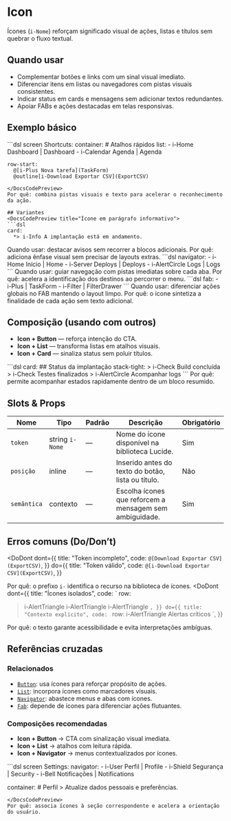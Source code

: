 # Icon
Ícones (`i-Nome`) reforçam significado visual de ações, listas e títulos sem quebrar o fluxo textual.

## Quando usar
- Complementar botões e links com um sinal visual imediato.
- Diferenciar itens em listas ou navegadores com pistas visuais consistentes.
- Indicar status em cards e mensagens sem adicionar textos redundantes.
- Apoiar FABs e ações destacadas em telas responsivas.

## Exemplo básico
<DocsCodePreview title="Ícones em botões e lista">
```dsl
screen Shortcuts:
  container:
    # Atalhos rápidos
    list:
      - i-Home Dashboard | Dashboard
      - i-Calendar Agenda | Agenda

    row-start:
      @[i-Plus Nova tarefa](TaskForm)
      @outline[i-Download Exportar CSV](ExportCSV)
```
</DocsCodePreview>
Por quê: combina pistas visuais e texto para acelerar o reconhecimento da ação.

## Variantes
<DocsCodePreview title="Ícone em parágrafo informativo">
```dsl
card:
  *> i-Info A implantação está em andamento.
```
</DocsCodePreview>
Quando usar: destacar avisos sem recorrer a blocos adicionais.
Por quê: adiciona ênfase visual sem precisar de layouts extras.

<DocsCodePreview title="Ícone em navigator">
```dsl
navigator:
  - i-Home Início | Home
  - i-Server Deploys | Deploys
  - i-AlertCircle Logs | Logs
```
</DocsCodePreview>
Quando usar: guiar navegação com pistas imediatas sobre cada aba.
Por quê: acelera a identificação dos destinos ao percorrer o menu.

<DocsCodePreview title="Ícone em FAB">
```dsl
fab:
  - i-Plus | TaskForm
  - i-Filter | FilterDrawer
```
</DocsCodePreview>
Quando usar: diferenciar ações globais no FAB mantendo o layout limpo.
Por quê: o ícone sintetiza a finalidade de cada ação sem texto adicional.

## Composição (usando com outros)
- **Icon + Button** — reforça intenção do CTA.
- **Icon + List** — transforma listas em atalhos visuais.
- **Icon + Card** — sinaliza status sem poluir títulos.

<DocsCodePreview title="Card com ícones de status">
```dsl
card:
  ## Status da implantação
  stack-tight:
    > i-Check Build concluída
    > i-Check Testes finalizados
    > i-AlertCircle Acompanhar logs
```
</DocsCodePreview>
Por quê: permite acompanhar estados rapidamente dentro de um bloco resumido.

## Slots & Props
| Nome | Tipo | Padrão | Descrição | Obrigatório |
| --- | --- | --- | --- | --- |
| `token` | string `i-Nome` | — | Nome do ícone disponível na biblioteca Lucide. | Sim |
| `posição` | inline | — | Inserido antes do texto do botão, lista ou título. | Não |
| `semântica` | contexto | — | Escolha ícones que reforcem a mensagem sem ambiguidade. | Sim |

## Erros comuns (Do/Don’t)
<DoDont
  dont={{
    title: "Token incompleto",
    code: `
@[Download Exportar CSV](ExportCSV)
    `,
  }}
  do={{
    title: "Token válido",
    code: `
@[i-Download Exportar CSV](ExportCSV)
    `,
  }}
>
  Por quê: o prefixo `i-` identifica o recurso na biblioteca de ícones.
</DoDont>
<DoDont
  dont={{
    title: "Ícones isolados",
    code: `
row:
  > i-AlertTriangle
  > i-AlertTriangle
  > i-AlertTriangle
    `,
  }}
  do={{
    title: "Contexto explícito",
    code: `
row:
  > i-AlertTriangle Alertas críticos
    `,
  }}
>
  Por quê: o texto garante acessibilidade e evita interpretações ambíguas.
</DoDont>

## Referências cruzadas

### Relacionados
- [`Button`](./button): usa ícones para reforçar propósito de ações.
- [`List`](./list): incorpora ícones como marcadores visuais.
- [`Navigator`](./navigator): abastece menus e abas com ícones.
- [`Fab`](./fab): depende de ícones para diferenciar ações flutuantes.

### Composições recomendadas
- **Icon + Button** → CTA com sinalização visual imediata.
- **Icon + List** → atalhos com leitura rápida.
- **Icon + Navigator** → menus contextualizados por ícones.

<DocsCodePreview title="Navigator com ícones e conteúdo">
```dsl
screen Settings:
  navigator:
    - i-User Perfil | Profile
    - i-Shield Segurança | Security
    - i-Bell Notificações | Notifications

  container:
    # Perfil
    > Atualize dados pessoais e preferências.
```
</DocsCodePreview>
Por quê: associa ícones à seção correspondente e acelera a orientação do usuário.
